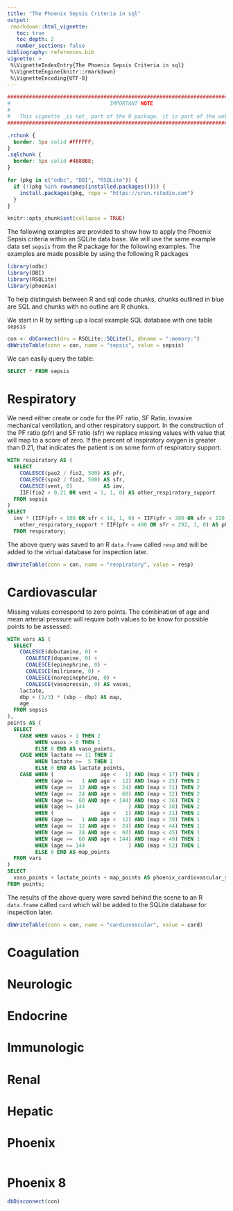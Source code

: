 ```yaml
---
title: "The Phoenix Sepsis Criteria in sql"
output:
 rmarkdown::html_vignette:
   toc: true
   toc_depth: 2
   number_sections: false
bibliography: references.bib
vignette: >
 %\VignetteIndexEntry{The Phoenix Sepsis Criteria in sql}
 %\VignetteEngine{knitr::rmarkdown}
 %\VignetteEncoding{UTF-8}
---
```


```r
################################################################################
#                                IMPORTANT NOTE                                #
#                                                                              #
#   This vignette _is not_ part of the R package, it is part of the website!   #
################################################################################
```

```css
.rchunk {
  border: 5px solid #FFFFFF;
}
.sqlchunk {
  border: 5px solid #4B8BBE;
}
```

```r
for (pkg in c("odbc", "DBI", "RSQLite")) {
  if (!(pkg %in% rownames(installed.packages()))) {
    install.packages(pkg, repo = "https://cran.rstudio.com")
  }
}

knitr::opts_chunk$set(collapse = TRUE)
```

The following examples are provided to show how to apply the Phoenix Sepsis
criteria within an SQLite data base.  We will use the same example data set
`sepsis` from the R package for the following examples.  The examples
are made possible by using the following R packages
```r
library(odbc)
library(DBI)
library(RSQLite)
library(phoenix)
```

To help distinguish between R and sql code chunks, chunks outlined in blue are
SQL and chunks with no outline are R chunks.

We start in R by setting up a local example SQL database with one table `sepsis`

```r
con <- dbConnect(drv = RSQLite::SQLite(), dbname = ":memory:")
dbWriteTable(conn = con, name = "sepsis", value = sepsis)
```

We can easily query the table:

```sql
SELECT * FROM sepsis
```

# Respiratory

We need either create or code for the PF ratio, SF Ratio, invasive mechanical
ventilation, and other respiratory support.  In the construction of the PF ratio
(pfr) and SF ratio (sfr) we replace missing values with value that will map to a
score of zero.  If the percent of inspiratory oxygen is greater than 0.21, that
indicates the patient is on some form of respiratory support.

```sql
WITH respiratory AS (
  SELECT
    COALESCE(pao2 / fio2, 500) AS pfr,
    COALESCE(spo2 / fio2, 500) AS sfr,
    COALESCE(vent, 0)          AS imv,
    IIF(fio2 > 0.21 OR vent = 1, 1, 0) AS other_respiratory_support
  FROM sepsis
)
SELECT
  imv * (IIF(pfr < 100 OR sfr < 14, 1, 0) + IIF(pfr < 200 OR sfr < 220, 1, 0) ) +
    other_respiratory_support * IIF(pfr < 400 OR sfr < 292, 1, 0) AS phoenix_respiratory_score
  FROM respiratory;
```

The above query was saved to an R `data.frame` called `resp` and will be added
to the virtual database for inspection later.

```r
dbWriteTable(conn = con, name = "respiratory", value = resp)
```

# Cardiovascular

Missing values correspond to zero points.  The combination of age and mean
arterial pressure will require both values to be know for possible points to be
assessed.

```sql
WITH vars AS (
  SELECT
    COALESCE(dobutamine, 0) +
      COALESCE(dopamine, 0) +
      COALESCE(epinephrine, 0) +
      COALESCE(milrinone, 0) +
      COALESCE(norepinephrine, 0) +
      COALESCE(vasopressin, 0) AS vasos,
    lactate,
    dbp + (1/3) * (sbp - dbp) AS map,
    age
  FROM sepsis
),
points AS (
  SELECT
    CASE WHEN vasos > 1 THEN 2
         WHEN vasos > 0 THEN 1
         ELSE 0 END AS vaso_points,
    CASE WHEN lactate >= 11 THEN 2
         WHEN lactate >=  5 THEN 1
         ELSE 0 END AS lactate_points,
    CASE WHEN (               age <   1) AND (map < 17) THEN 2
         WHEN (age >=   1 AND age <  12) AND (map < 25) THEN 2
         WHEN (age >=  12 AND age <  24) AND (map < 31) THEN 2
         WHEN (age >=  24 AND age <  60) AND (map < 32) THEN 2
         WHEN (age >=  60 AND age < 144) AND (map < 36) THEN 2
         WHEN (age >= 144              ) AND (map < 38) THEN 2
         WHEN (               age <   1) AND (map < 31) THEN 1
         WHEN (age >=   1 AND age <  12) AND (map < 39) THEN 1
         WHEN (age >=  12 AND age <  24) AND (map < 44) THEN 1
         WHEN (age >=  24 AND age <  60) AND (map < 45) THEN 1
         WHEN (age >=  60 AND age < 144) AND (map < 49) THEN 1
         WHEN (age >= 144              ) AND (map < 52) THEN 1
         ELSE 0 END AS map_points
  FROM vars
)
SELECT
  vaso_points + lactate_points + map_points AS phoenix_cardiovascular_score
FROM points;
```

The results of the above query were saved behind the scene to an R `data.frame`
called `card` which will be added to the SQLite database for inspection later.

```r
dbWriteTable(conn = con, name = "cardiovascular", value = card)
```

# Coagulation

# Neurologic

# Endocrine

# Immunologic

# Renal

# Hepatic

# Phoenix

```sql
```

# Phoenix 8


```r
dbDisconnect(con)
```



